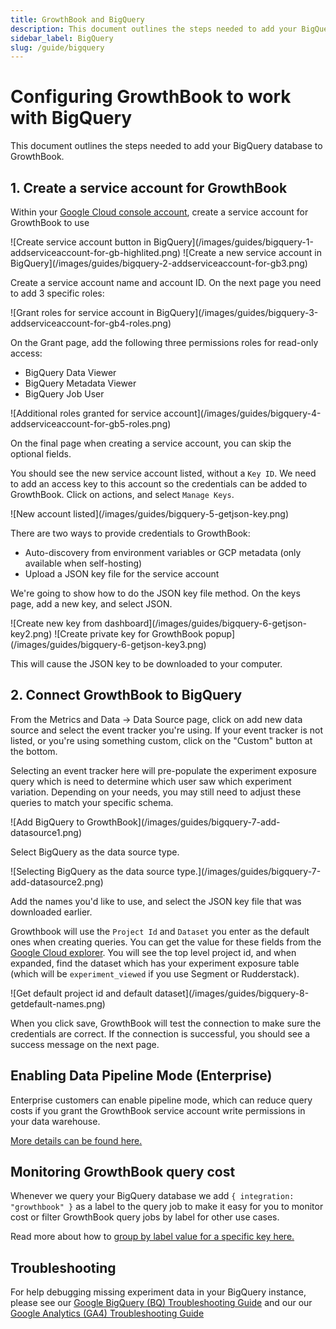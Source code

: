 ```yaml
---
title: GrowthBook and BigQuery
description: This document outlines the steps needed to add your BigQuery database to GrowthBook.
sidebar_label: BigQuery
slug: /guide/bigquery
---
```



# Configuring GrowthBook to work with BigQuery

This document outlines the steps needed to add your BigQuery database to GrowthBook.

## 1. Create a service account for GrowthBook

Within your [Google Cloud console account](https://console.cloud.google.com/iam-admin/serviceaccounts), create a service account for GrowthBook to use

<MaxWidthImage border maxWidth={1000}>
  ![Create service account button in BigQuery](/images/guides/bigquery-1-addserviceaccount-for-gb-highlited.png)
</MaxWidthImage>

<MaxWidthImage border maxWidth={500}>
  ![Create a new service account in BigQuery](/images/guides/bigquery-2-addserviceaccount-for-gb3.png)
</MaxWidthImage>

Create a service account name and account ID. On the next page you need to add 3 specific roles:

<MaxWidthImage border maxWidth={500}>
  ![Grant roles for service account in BigQuery](/images/guides/bigquery-3-addserviceaccount-for-gb4-roles.png)
</MaxWidthImage>

On the Grant page, add the following three permissions roles for read-only access:

- BigQuery Data Viewer
- BigQuery Metadata Viewer
- BigQuery Job User

<MaxWidthImage border maxWidth={500}>
  ![Additional roles granted for service account](/images/guides/bigquery-4-addserviceaccount-for-gb5-roles.png)
</MaxWidthImage>

On the final page when creating a service account, you can skip the optional fields.

You should see the new service account listed, without a `Key ID`. We need to add an access key to this account so the
credentials can be added to GrowthBook. Click on actions, and select `Manage Keys`.

<MaxWidthImage border maxWidth={1000}>
  ![New account listed](/images/guides/bigquery-5-getjson-key.png)
</MaxWidthImage>

There are two ways to provide credentials to GrowthBook:

- Auto-discovery from environment variables or GCP metadata (only available when self-hosting)
- Upload a JSON key file for the service account

We're going to show how to do the JSON key file method. On the keys page, add a new key, and select JSON.

<MaxWidthImage border maxWidth={1000}>
  ![Create new key from dashboard](/images/guides/bigquery-6-getjson-key2.png)
</MaxWidthImage>

<MaxWidthImage maxWidth={500}>
  ![Create private key for GrowthBook popup](/images/guides/bigquery-6-getjson-key3.png)
</MaxWidthImage>

This will cause the JSON key to be downloaded to your computer.

## 2. Connect GrowthBook to BigQuery

From the Metrics and Data → Data Source page, click on add new data source and select the event tracker you're using. If your event tracker is not listed, or you're using something custom, click on the "Custom" button at the bottom.

Selecting an event tracker here will pre-populate the experiment exposure query which is need to determine which user saw which experiment
variation. Depending on your needs, you may still need to adjust these queries to match your specific schema.

<MaxWidthImage maxWidth={500}>
  ![Add BigQuery to GrowthBook](/images/guides/bigquery-7-add-datasource1.png)
</MaxWidthImage>

Select BigQuery as the data source type.

<MaxWidthImage maxWidth={500}>
  ![Selecting BigQuery as the data source type.](/images/guides/bigquery-7-add-datasource2.png)
</MaxWidthImage>

Add the names you'd like to use, and select the JSON key file that was downloaded earlier.

Growthbook will use the `Project Id` and `Dataset` you enter as the default ones when creating queries.
You can get the value for these fields from the [Google Cloud explorer](https://console.cloud.google.com/bigquery).
You will see the top level project id, and when expanded, find the dataset which has your experiment exposure
table (which will be `experiment_viewed` if you use Segment or Rudderstack).

<MaxWidthImage maxWidth={500} border>
  ![Get default project id and default dataset](/images/guides/bigquery-8-getdefault-names.png)
</MaxWidthImage>

When you click save, GrowthBook will test the connection to make sure the credentials are correct. If the connection is successful, you should see a success message on the next page.

## Enabling Data Pipeline Mode (Enterprise)

Enterprise customers can enable pipeline mode, which can reduce query costs if you grant the GrowthBook service account write permissions in your data warehouse.

[More details can be found here.](/app/data-pipeline)

## Monitoring GrowthBook query cost

Whenever we query your BigQuery database we add `{ integration: "growthbook" }` as a label to the query job to make it easy for you to monitor cost or filter GrowthBook query jobs by label for other use cases.

Read more about how to [group by label value for a specific key here.](https://cloud.google.com/billing/docs/how-to/bq-examples#group_by_label_value_for_a_specific_key)

## Troubleshooting
For help debugging missing experiment data in your BigQuery instance, please see our [Google BigQuery (BQ) Troubleshooting Guide](https://docs.growthbook.io/kb/google-analytics/google-big-query-bq-troubleshooting#initial-sync-delay-for-new-ga4-properties) and our our [Google Analytics (GA4) Troubleshooting Guide](https://docs.growthbook.io/kb/google-analytics/google-analytics-ga4-troubleshooting)